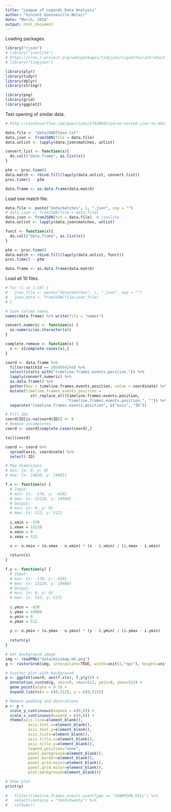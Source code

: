 ```yaml
---
title: "League of Legends Data Analysis"
author: "Vincent Quenneville-Bélair"
date: "March, 2016"
output: html_document
---
```


Loading packages.
```r
library("rjson")
# library("jsonlite")
# https://cran.r-project.org/web/packages/tidyjson/vignettes/introduction-to-tidyjson.html
# library("tidyjson")

library(plyr)
library(tidyr)
library(dplyr)
library(stringr)

library(png)
library(grid)
library(ggplot2)
```

Test opening of similar data.
```r
# http://stackoverflow.com/questions/27430042/parse-nested-json-to-data-frame-in-r

data.file <- "data/HQDf2ase.txt"
data.json <- fromJSON(file = data.file)
data.unlist <- lapply(data.json$matches, unlist)

convert.list <- function(x){
  do.call("data.frame", as.list(x))
}

ptm <- proc.time()
data.match <- rbind.fill(lapply(data.unlist, convert.list))
proc.time() - ptm

data.frame <- as.data.frame(data.match)
```

Load one match file.
```r
data.file <- paste("data/matches", 1, ".json", sep = "")
# data.json <- fromJSON(file = data.file)
data.json <- fromJSON(txt = data.file)  # jsonlite
data.unlist <- lapply(data.json$matches, unlist)

funct <- function(x){
  do.call("data.frame", as.list(x))
}

ptm <- proc.time()
data.match <- rbind.fill(lapply(data.unlist, funct))
proc.time() - ptm

data.frame <- as.data.frame(data.match)
```

Load all 10 files.
```r
# for (i in 1:10) {
#   json_file <- paste("data/matches", i, ".json", sep = "")
# 	json_data <- fromJSON(file=json_file)
# }
```

```r
# Save column names
names(data.frame) %>% write(file = "names")
```

```r
convert.numeric <- function(x) {
  as.numeric(as.character(x))
}

complete.remove <- function(x) {
  x <- x[complete.cases(x),]  
}

coord <- data.frame %>% 
  filter(matchId == 2054994244) %>%
  select(starts_with("timeline.frames.events.position.")) %>%
  lapply(convert.numeric) %>%
  as.data.frame() %>%
  gather(key = timeline.frames.events.position, value = coordinate) %>%
  mutate(timeline.frames.events.position = 
           str_replace_all(timeline.frames.events.position, 
                           "timeline.frames.events.position.", "")) %>%
  separate("timeline.frames.events.position", c("axis", "ID"))

# Fill IDs
coord$ID[is.na(coord$ID)] <- 0
# Remove incompletes
coord <- coord[complete.cases(coord),]

tail(coord)

coord <- coord %>%
  spread(axis, coordinate) %>%
  select(-ID)

# Map dimensions
# min: {x: 0, y: 0}
# max: {x: 14820, y: 14881}

f.x <- function(x) {
  # Input:
  # min: {x: -570, y: -420}
  # max: {x: 15220, y: 14980}
  # Output:
  # min: {x: 0, y: 0}
  # max: {x: 512, y: 512}
  
  i.xmin = -570
  i.xmax = 15220
  o.xmin = 0
  o.xmax = 512
  
  x <- o.xmin + (o.xmax - o.xmin) * (x - i.xmin) / (i.xmax - i.xmin)

  return(x)
}

f.y <- function(y) {
  # Input:
  # min: {x: -570, y: -420}
  # max: {x: 15220, y: 14980}
  # Output:
  # min: {x: 0, y: 0}
  # max: {x: 512, y: 512}
  
  i.ymin = -420
  i.ymax = 14980
  o.ymin = 0
  o.ymax = 512
  
  y <- o.ymin + (o.ymax - o.ymin) * (y - i.ymin) / (i.ymax - i.ymin)
  
  return(y)
}

# Get background image
img <- readPNG("data/minimap-mh.png")
g <- rasterGrob(img, interpolate=TRUE, width=unit(1,"npc"), height=unit(1,"npc"))

# Scatter plot with background
p <- ggplot(coord, aes(f.x(x), f.y(y))) + 
  annotation_custom(g, xmin=0, xmax=512, ymin=0, ymax=512) +
  geom_point(alpha = 0.5) +
  expand_limits(x = c(0,512), y = c(0,512))

# Remove padding and decorations
p <- p +
  scale_y_continuous(expand = c(0,0)) + 
  scale_x_continuous(expand = c(0,0)) +
  theme(axis.line=element_blank(),
          axis.text.x=element_blank(),
          axis.text.y=element_blank(),
          axis.ticks=element_blank(),
          axis.title.x=element_blank(),
          axis.title.y=element_blank(),
          legend.position="none",
          panel.background=element_blank(),
          panel.border=element_blank(),
          panel.grid.major=element_blank(),
          panel.grid.minor=element_blank(),
          plot.background=element_blank())

# Show plot
print(p)
  
#   filter(timeline.frames.events.eventType == "CHAMPION_KILL") %>%
#   select(contains = "tenToTwenty") %>%
#   colSums()
```
